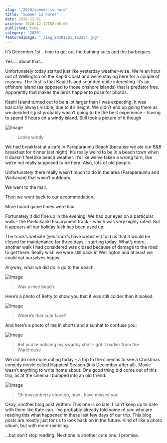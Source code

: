 ```yaml
---
slug: "/2020/summer-is-here"
title: "Summer is here!"
date: 2020-12-01
written: 2020-12-17T02:00:00
published: true
category: "2020"
featuredImage: "./img_20201201_163254.jpg"
---
```


It’s December 1st – time to get out the bathing suits and the barbeques.

Yes…. about that…

Unfortunately today started just like yesterday weather-wise. We’re an hour out of Wellington on the Kapiti Coast and we’re staying here for a couple of reasons. The first is that Kapiti Island sounded quite interesting. It’s an offshore island (as opposed to those onshore islands) that is predator free. Apparently that makes the birds happier to pose for photos.

Kapiti Island turned out to be a lot larger than I was expecting. It was basically always visible, due to it’s height. We didn’t end up going there as we decided it just probably wasn’t going to be the best experience – having to spend 5 hours on a windy island. Still took a picture of it though

![Image](img_20201201_105638.jpg)

> Looks windy

We had breakfast at a cafe in Paraparaumu Beach (because we ate our B&B breakfast for dinner last night). It’s really weird to be in a beach town when it doesn’t feel like beach weather. It’s like we’ve taken a wrong turn, like we’re not really supposed to be here. Also, lots of old people.

Unfortunately there really wasn’t much to do in the area (Paraparaumu and Waikanae) that wasn’t outdoors.

We went to the mall.

Then we went back to our accommodation.

More board game times were had.

Fortunately it did fine up in the evening. We had our eyes on a particular walk – the Paekakariki Escarpment track – which was very highly rated. But it appears all our holiday luck has been used up.

The track’s website (yes track’s have websites) told us that it would be closed for maintenance for three days – starting today. What’s more, another walk I had considered was closed because of damage to the road to get there. Really wish we were still back in Wellington and at least we could eat ourselves happy.

Anyway, what we did do is go to the beach.

![Image](img_20201201_163254.jpg)

> Was a nice beach

Here’s a photo of Betty to show you that it was still colder than it looked:

![Image](img_20201201_162206.jpg)

> Where’s that cute face?

And here’s a photo of me in shorts and a sunhat to confuse you:

![Image](img_20201201_163402.jpg)

> Bet you’re noticing my swanky shirt – got it earlier from the Warehouse

We did do one more outing today – a trip to the cinemas to see a Christmas comedy movie called Happiest Season (it is December after all). Movie wasn’t anything to write home about. One good thing did come out of this trip, as at the cinema I bumped into an old friend:

![Image](img_20201201_201527.jpg)

> Oh boysenberry choctop, how I have missed you

Okay, another blog post written. This one is so late. I can’t keep up to date with them like Kate can. I’ve probably already told some of you who are reading this what happened in these last few days of our trip. This blog posts are mostly just for us to look back on in the future. Kind of like a photo album, but with more rambling.

…but don’t stop reading. Next one is another cute one, I promise.